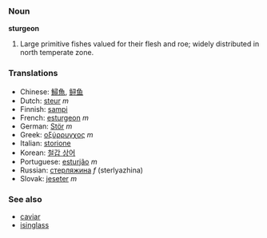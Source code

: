 ===Noun===
'''sturgeon'''

# Large primitive fishes valued for their flesh and roe; widely distributed in north temperate zone.

===Translations===
*Chinese: [[鱘魚]], [[鲟鱼]]
*Dutch: [[steur]] ''m''
*Finnish: [[sampi]]
*French: [[esturgeon]] ''m''
*German: [[Stör]] ''m''
*Greek: [[οξύρρυγχος]] ''m''
*Italian: [[storione]]
*Korean: [[철갑 상어]]
*Portuguese: [[esturjão]] ''m''
*Russian: [[стерляжина]] ''f'' (sterlyazhina)
*Slovak: [[jeseter]] ''m''

===See also===
*[[caviar]]
*[[isinglass]]